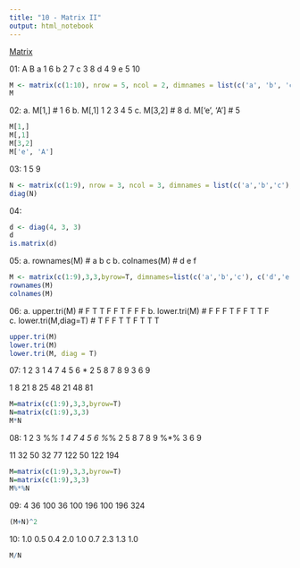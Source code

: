 ```yaml
---
title: "10 - Matrix II"
output: html_notebook
---
```


[Matrix](http://www.r-exercises.com/2016/12/08/matrix-vol-2-exercises/)

01: 
  A  B
a 1  6
b 2  7
c 3  8
d 4  9
e 5 10
```r
M <- matrix(c(1:10), nrow = 5, ncol = 2, dimnames = list(c('a', 'b', 'c', 'd', 'e'), c('A', 'B')))
M
```


02:
a. M[1,] # 1 6
b. M[,1] 
    1
    2
    3
    4
    5
c. M[3,2] # 8
d. M['e', 'A'] # 5
```r
M[1,]
M[,1]
M[3,2]
M['e', 'A']
```


03: 1 5 9
```r
N <- matrix(c(1:9), nrow = 3, ncol = 3, dimnames = list(c('a','b','c'),c('A','B','C')))
diag(N)
```


04:
```r
d <- diag(4, 3, 3)
d
is.matrix(d)
```


05:
a. rownames(M) # a b c
b. colnames(M) # d e f
```r
M <- matrix(c(1:9),3,3,byrow=T, dimnames=list(c('a','b','c'), c('d','e','f')))
rownames(M)
colnames(M)
```


06:
a. upper.tri(M)        #
F T T
F F T
F F F
b. lower.tri(M)        #
F F F
T F F
T T F
c. lower.tri(M,diag=T) #
T F F
T T F
T T T
```r
upper.tri(M)
lower.tri(M)
lower.tri(M, diag = T)
```


07:
1 2 3   1 4 7
4 5 6 * 2 5 8
7 8 9   3 6 9

1   8 21
8  25 48
21 48 81
```r
M=matrix(c(1:9),3,3,byrow=T)
N=matrix(c(1:9),3,3)
M*N
```


08:
1 2 3 %*% 1 4 7
4 5 6 %*% 2 5 8
7 8 9 %*% 3 6 9

11  32  50
32  77 122
50 122 194
```r
M=matrix(c(1:9),3,3,byrow=T)
N=matrix(c(1:9),3,3)
M%*%N
```


09:
  4  36 100
 36 100 196
100 196 324
```r
(M+N)^2
```


10:
1.0  0.5  0.4
2.0  1.0  0.7
2.3  1.3  1.0
```r
M/N
```

